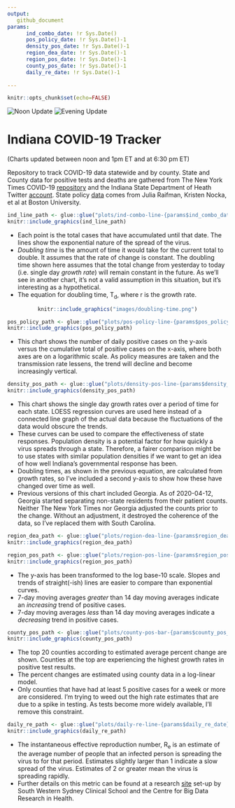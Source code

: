 ```yaml
---
output: 
   github_document
params:
      ind_combo_date: !r Sys.Date()
      pos_policy_date: !r Sys.Date()-1
      density_pos_date: !r Sys.Date()-1
      region_dea_date: !r Sys.Date()-1
      region_pos_date: !r Sys.Date()-1
      county_pos_date: !r Sys.Date()-1
      daily_re_date: !r Sys.Date()-1
      
---
```



```r
knitr::opts_chunk$set(echo=FALSE)
```

![Noon Update](https://github.com/ercbk/Indiana-COVID-19-Tracker/workflows/Noon%20Update/badge.svg)
![Evening Update](https://github.com/ercbk/Indiana-COVID-19-Tracker/workflows/Evening%20Update/badge.svg)

# Indiana COVID-19 Tracker
(Charts updated between noon and 1pm ET and at 6:30 pm ET)

Repository to track COVID-19 data statewide and by county. State and County data for positive tests and deaths are gathered from The New York Times COVID-19 [repository](https://github.com/nytimes/covid-19-data) and the Indiana State Department of Heath Twitter [account](https://twitter.com/StateHealthIN?ref_src=twsrc%5Egoogle%7Ctwcamp%5Eserp%7Ctwgr%5Eauthor). State policy [data](https://docs.google.com/spreadsheets/d/1zu9qEWI8PsOI_i8nI_S29HDGHlIp2lfVMsGxpQ5tvAQ/edit#gid=0) comes from Julia Raifman, Kristen Nocka, et al at Boston University.  

```r
ind_line_path <- glue::glue("plots/ind-combo-line-{params$ind_combo_date}.png")
knitr::include_graphics(ind_line_path)
``` 

   * Each point is the total cases that have accumulated until that date. The lines show the exponential nature of the spread of the virus.  
   * *Doubling time* is the amount of time it would take for the current total to double. It assumes that the rate of change is constant. The doubling time shown here assumes that the total change from yesterday to today (i.e. single day *growth rate*) will remain constant in the future. As we'll see in another chart, it's not a valid assumption in this situation, but it's interesting as a hypothetical. 
   * The equation for doubling time, T~d~, where r is the growth rate.  
   
<center>
```r
knitr::include_graphics("images/doubling-time.png")
```
</center>  
  
```r
pos_policy_path <- glue::glue("plots/pos-policy-line-{params$pos_policy_date}.png")
knitr::include_graphics(pos_policy_path)
```
  
   * This chart shows the number of daily positive cases on the y-axis versus the cumulative total of positive cases on the x-axis, where both axes are on a logarithmic scale. As policy measures are taken and the transmission rate lessens, the trend will decline and become increasingly vertical.  

```r
density_pos_path <- glue::glue("plots/density-pos-line-{params$density_pos_date}.png")
knitr::include_graphics(density_pos_path)
```

   * This chart shows the single day growth rates over a period of time for each state. LOESS regression curves are used here instead of a connected line graph of the actual data because the fluctuations of the data would obscure the trends.  
   * These curves can be used to compare the effectiveness of state responses. Population density is a potential factor for how quickly a virus spreads through a state. Therefore, a fairer comparison might be to use states with similar population densities if we want to get an idea of how well Indiana's governmental response has been.  
   * Doubling times, as shown in the previous equation, are calculated from growth rates, so I've included a second y-axis to show how these have changed over time as well.  
   * Previous versions of this chart included Georgia. As of 2020-04-12, Georgia started separating non-state residents from their patient counts. Neither The New York Times nor Georgia adjusted the counts prior to the change. Without an adjustment, it destroyed the coherence of the data, so I've replaced them with South Carolina.  

```r
region_dea_path <- glue::glue("plots/region-dea-line-{params$region_dea_date}.png")
knitr::include_graphics(region_dea_path)
```

```r
region_pos_path <- glue::glue("plots/region-pos-line-{params$region_pos_date}.png")
knitr::include_graphics(region_pos_path)
```

   * The y-axis has been transformed to the log base-10 scale. Slopes and trends of straight(-ish) lines are easier to compare than exponential curves.  
   * 7-day moving averages *greater* than 14 day moving averages indicate an *increasing* trend of positive cases.  
   * 7-day moving averages *less* than 14 day moving averages indicate a *decreasing* trend in positive cases. 

```r
county_pos_path <- glue::glue("plots/county-pos-bar-{params$county_pos_date}.png")
knitr::include_graphics(county_pos_path)
```

   * The top 20 counties according to estimated average percent change are shown. Counties at the top are experiencing the highest growth rates in positive test results.
   * The percent changes are estimated using county data in a log-linear model.  
   * Only counties that have had at least 5 positive cases for a week or more are considered. I'm trying to weed out the high rate estimates that are due to a spike in testing.  As tests become more widely available, I'll remove this constraint.  
  
```r
daily_re_path <- glue::glue("plots/daily-re-line-{params$daily_re_date}.png")
knitr::include_graphics(daily_re_path)
``` 

   * The instantaneous effective reproduction number, R~e~ is an estimate of the average number of people that an infected person is spreading the virus to for that period. Estimates slightly larger than 1 indicate a slow spread of the virus. Estimates of 2 or greater mean the virus is spreading rapidly.
   * Further details on this metric can be found at a research [site](https://cbdrh.github.io/ozcoviz/#national-level-r_t) set-up by South Western Sydney Clinical School and the Centre for Big Data Research in Health. 